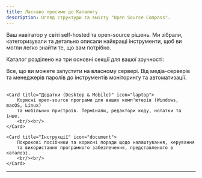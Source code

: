 ```yaml
---
title: Ласкаво просимо до Каталогу
description: Огляд структури та вмісту "Open Source Compass".
---
```



Ваш навігатор у світі self-hosted та open-source рішень. Ми зібрали,
категоризували та детально описали найкращі інструменти, щоб ви могли
легко знайти те, що вам потрібно.

Каталог розділено на три основні секції для вашої зручності:

<CardGrid stagger>
    <Card title="Сервіси (Self-Hosted)" icon="seti:docker">
        Все, що ви можете запустити на власному сервері. Від медіа-серверів
        та менеджерів паролів до інструментів моніторингу та автоматизації.
        <br/><br/>
    </Card>

    <Card title="Додатки (Desktop & Mobile)" icon="laptop">
        Корисні open-source програми для ваших комп'ютерів (Windows, macOS, Linux)
        та мобільних пристроїв. Термінали, редактори коду, нотатки та інше.
        <br/><br/>
    </Card>

    <Card title="Інструкції" icon="document">
        Покрокові посібники та корисні поради щодо налаштування, керування
        та використання програмного забезпечення, представленого в каталозі.
        <br/><br/>
    </Card>
</CardGrid>

---